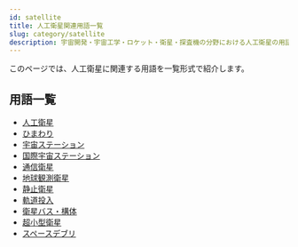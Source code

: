 ```yaml
---
id: satellite
title: 人工衛星関連用語一覧
slug: category/satellite
description: 宇宙開発・宇宙工学・ロケット・衛星・探査機の分野における人工衛星の用語の一覧です．意味・定義・概要・説明ページへと移ることができます．
---
```



<Head>
  <script type="application/ld+json">
    {`{
      "@context": "https://schema.org",
      "@type": "DefinedTerm",
      "name": "人工衛星関連用語一覧",
      "inDefinedTermSet": "https://www.space-portal.org",
      "termCode": "category/satellite",
      "description": "宇宙開発・宇宙工学・ロケット・衛星・探査機の分野における人工衛星用語の一覧です．意味・定義・概要・説明ページへと移ることができます．",
      "url": "https://www.space-portal.org/docs/category/satellite"
    }`}
  </script>
</Head>

このページでは、人工衛星に関連する用語を一覧形式で紹介します。

## 用語一覧

- [人工衛星](docs/satellite/satellite)
- [ひまわり](docs/satellite/index/himawari)
- [宇宙ステーション](docs/satellite/type/space-station)
- [国際宇宙ステーション](docs/satellite/index/iss)
- [通信衛星](docs/satellite/type/communication-satellite)
- [地球観測衛星](docs/satellite/type/earth-observation-sat)
- [静止衛星](docs/satellite/type/geostationary-sat)
- [軌道投入](docs/satellite/system/orbit-insertion)
- [衛星バス・構体](docs/satellite/system/satellite-bus)
- [超小型衛星](docs/satellite/type/cubesat)
- [スペースデブリ](docs/satellite/type/space-debris)
